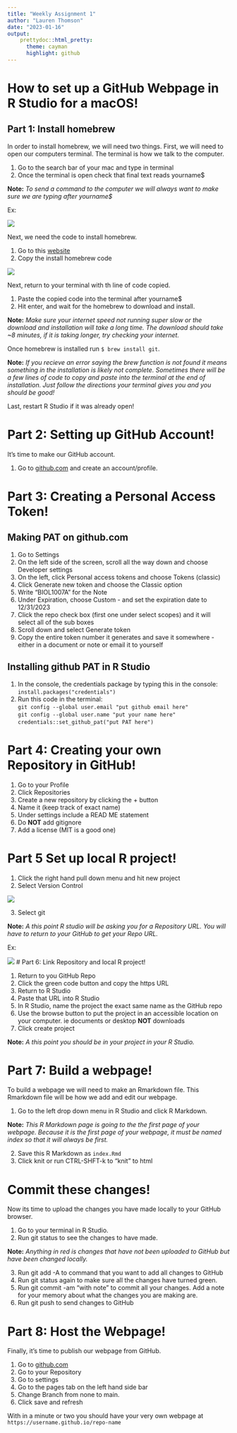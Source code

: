 ```yaml
---
title: "Weekly Assignment 1"
author: "Lauren Thomson"
date: "2023-01-16"
output: 
    prettydoc::html_pretty:
      theme: cayman
      highlight: github
---
```

# How to set up a GitHub Webpage in R Studio for a macOS! 

## Part 1: Install homebrew 

In order to install homebrew, we will need two things. First, we will need to open our computers terminal. The terminal is how we talk to the computer.   

1. Go to the search bar of your mac and type in terminal 
2. Once the terminal is open check that final text reads yourname$   

**Note:** *To send a command to the computer we will always want to make sure we are typing after yourname$*   

Ex: 

![ ](https://photos5.appleinsider.com/gallery/29497-47787-001-Mac-uptime-l.jpg)

Next, we need the code to install homebrew. 

1. Go to this [website](https://brew.sh/)
2. Copy the install homebrew code 

![ ](https://cdn.appuals.com/wp-content/uploads/2021/03/install0.png)

Next, return to your terminal with th line of code copied. 

1. Paste the copied code into the terminal after yourname$
2. Hit enter, and wait for the homebrew to download and install. 

**Note:** *Make sure your internet speed not running super slow or the download and installation will take a long time. The download should take ~8 minutes, if it is taking longer, try checking your internet.* 

Once homebrew is installed run ```$ brew install git```. 

**Note:** *If you recieve an error saying the brew function is not found it means something in the installation is likely not complete. Sometimes there will be a few lines of code to copy and paste into the terminal at the end of installation. Just follow the directions your terminal gives you and you should be good!* 

Last, restart R Studio if it was already open! 

# Part 2: Setting up GitHub Account! 

It's time to make our GitHub account. 

1. Go to [github.com](https://github.com/) and create an account/profile. 

# Part 3: Creating a Personal Access Token!

## Making PAT on github.com 
1. Go to Settings
2. On the left side of the screen, scroll all the way down and choose Developer settings
3. On the left, click Personal access tokens and choose Tokens (classic)
4. Click Generate new token and choose the Classic option
5. Write “BIOL1007A” for the Note
6. Under Expiration, choose Custom - and set the expiration date to 12/31/2023
7. Click the repo check box (first one under select scopes) and it will select all of the sub boxes
8. Scroll down and select Generate token
9. Copy the entire token number it generates and save it somewhere - either in a document or note or email it to yourself

## Installing github PAT in R Studio 

1. In the console, the credentials package by typing this in the console: ```install.packages("credentials")```
2. Run this code in the terminal:   
   ``` git config --global user.email "put github email here"```  
   ``` git config --global user.name "put your name here"```  
    ```credentials::set_github_pat("put PAT here")```
    
# Part 4: Creating your own Repository in GitHub! 



1. Go to your Profile 
2. Click Repositories 
3. Create a new repository by clicking the + button 
4. Name it (keep track of exact name)
5. Under settings include a READ ME statement 
6. Do **NOT** add gitignore
7. Add a license (MIT is a good one)

# Part 5 Set up local R project! 

1. Click the right hand pull down menu and hit new project
2. Select Version Control 

![ ](https://carpentries-incubator.github.io/Reproducible-Publications-with-RStudio/fig/05-new-project.PNG)

3. Select git 

**Note:** *A this point R studio will be asking you for a Repository URL. You will have to return to your GitHub to get your Repo URL.* 

Ex: 

![ ](https://i.stack.imgur.com/dLEp5.png)
# Part 6: Link Repository and local R project! 

1. Return to you GitHub Repo
2. Click the green code button and copy the https URL 
3. Return to R Studio
4. Paste that URL into R Studio 
5. In R Studio, name the project the exact same name as the GitHub repo
6. Use the browse button to put the project in an accessible location on your computer. ie documents or desktop **NOT** downloads
7. Click create project 

**Note:** *A this point you should be in your project in your R Studio.* 

# Part 7: Build a webpage! 

To build a webpage we will need to make an Rmarkdown file. This Rmarkdown file will be how we add and edit our webpage. 

1. Go to the left drop down menu in R Studio and click R Markdown. 

**Note:** *This R Markdown page is going to the the first page of your webpage. Because it is the first page of your webpage, it must be named index so that it will always be first.* 

2. Save this R Markdown as ```index.Rmd```
3. Click knit or run CTRL-SHFT-k to "knit" to html 

# Commit these changes! 

Now its time to upload the changes you have made locally to your GitHub browser. 

1. Go to your terminal in R Studio.
2. Run git status to see the changes to have made. 

**Note:** *Anything in red is changes that have not been uploaded to GitHub but have been changed locally.*

3. Run git add -A to command that you want to add all changes to GitHub
4. Run git status again to make sure all the changes have turned green.
5. Run git commit -am "with note" to commit all your changes. Add a note for your memory about what the changes you are making are.
6. Run git push to send changes to GitHub

# Part 8: Host the Webpage! 

Finally, it's time to publish our webpage from GitHub. 

1. Go to [github.com](https://github.com/)
2. Go to your Repository 
3. Go to settings
4. Go to the pages tab on the left hand side bar
5. Change Branch from none to main. 
6. Click save and refresh

With in a minute or two you should have your very own webpage at   ```https://username.github.io/repo-name```




